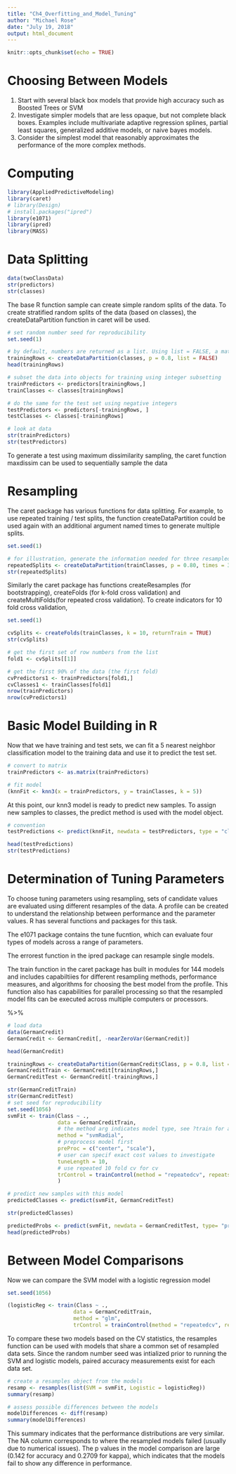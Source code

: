 ```yaml
---
title: "Ch4_Overfitting_and_Model_Tuning"
author: "Michael Rose"
date: "July 19, 2018"
output: html_document
---
```


```r
knitr::opts_chunk$set(echo = TRUE)
```

# Choosing Between Models 

  1. Start with several black box models that provide high accuracy such as Boosted Trees or SVM 
  2. Investigate simpler models that are less opaque, but not complete black boxes. Examples include multivariate adaptive regression splines, partial least      squares, generalized additive models, or naive bayes models. 
  3. Consider the simplest model that reasonably approximates the performance of the more complex methods.
  
# Computing 

```r
library(AppliedPredictiveModeling)
library(caret)
# library(Design)
# install.packages("ipred")
library(e1071) 
library(ipred)
library(MASS)

```

# Data Splitting 

```r
data(twoClassData)
str(predictors)
str(classes)
```

The base R function sample can create simple random splits of the data. To create stratified random splits of the data (based on classes), the createDataPartition function in caret will be used. 

```r
# set random number seed for reproducibility
set.seed(1) 

# by default, numbers are returned as a list. Using list = FALSE, a matrix of row numbers is generated. These samples are allocated to the training set 
trainingRows <- createDataPartition(classes, p = 0.8, list = FALSE) 
head(trainingRows)

# subset the data into objects for training using integer subsetting 
trainPredictors <- predictors[trainingRows,] 
trainClasses <- classes[trainingRows] 

# do the same for the test set using negative integers 
testPredictors <- predictors[-trainingRows, ]
testClasses <- classes[-trainingRows]

# look at data 
str(trainPredictors)
str(testPredictors)

```

To generate a test using maximum dissimilarity sampling, the caret function maxdissim can be used to sequentially sample the data 

# Resampling 

The caret package has various functions for data splitting. For example, to use repeated training / test splits, the function createDataPartition could be used again with an additional argument named times to generate multiple splits. 

```r
set.seed(1) 

# for illustration, generate the information needed for three resampled versions of the training set 
repeatedSplits <- createDataPartition(trainClasses, p = 0.80, times = 3)
str(repeatedSplits)
```

Similarly the caret package has functions createResamples (for bootstrapping), createFolds (for k-fold cross validation) and createMultiFolds(for repeated cross validation). To create indicators for 10 fold cross validation, 

```r
set.seed(1)

cvSplits <- createFolds(trainClasses, k = 10, returnTrain = TRUE) 
str(cvSplits)

# get the first set of row numbers from the list 
fold1 <- cvSplits[[1]] 

# get the first 90% of the data (the first fold) 
cvPredictors1 <- trainPredictors[fold1,]
cvClasses1 <- trainClasses[fold1]
nrow(trainPredictors) 
nrow(cvPredictors1)

```

# Basic Model Building in R 

Now that we have training and test sets, we can fit a 5 nearest neighbor classification model to the training data and use it to predict the test set. 

```r
# convert to matrix
trainPredictors <- as.matrix(trainPredictors) 

# fit model 
(knnFit <- knn3(x = trainPredictors, y = trainClasses, k = 5))
```

At this point, our knn3 model is ready to predict new samples. To assign new samples to classes, the predict method is used with the model object. 

```r
# convention 
testPredictions <- predict(knnFit, newdata = testPredictors, type = "class") 

head(testPredictions)
str(testPredictions)
```

# Determination of Tuning Parameters

To choose tuning parameters using resampling, sets of candidate values are evaluated using different resamples of the data. A profile can be created to understand the relationship between performance and the parameter values. R has several functions and packages for this task. 

The e1071 package contains the tune fucntion, which can evaluate four types of models across a range of parameters. 

The errorest function in the ipred package can resample single models. 

The train function in the caret package has built in modules for 144 models and includes capabiltiies for different resampling methods, performance measures, and algorithms for choosing the best model from the profile. This function also has capabilities for parallel processing so that the resampled model fits can be executed across multiple computers or processors. 

%>% 
```r
# load data
data(GermanCredit)
GermanCredit <- GermanCredit[, -nearZeroVar(GermanCredit)]

head(GermanCredit)

trainingRows <- createDataPartition(GermanCredit$Class, p = 0.8, list = FALSE) 
GermanCreditTrain <- GermanCredit[trainingRows,]
GermanCreditTest <- GermanCredit[-trainingRows,]

str(GermanCreditTrain)
str(GermanCreditTest)
# set seed for reproducibility 
set.seed(1056) 
svmFit <- train(Class ~ ., 
                data = GermanCreditTrain, 
                # the method arg indicates model type, see ?train for a list of available models 
                method = "svmRadial", 
                # preprocess model first 
                preProc = c("center", "scale"), 
                # user can specif exact cost values to investigate 
                tuneLength = 10, 
                # use repeated 10 fold cv for cv
                trControl = trainControl(method = "repeatedcv", repeats = 5, classProbs = TRUE)
                )

# predict new samples with this model 
predictedClasses <- predict(svmFit, GermanCreditTest)

str(predictedClasses)

predictedProbs <- predict(svmFit, newdata = GermanCreditTest, type= "prob")
head(predictedProbs)
```

# Between Model Comparisons 

Now we can compare the SVM model with a logistic regression model 

```r
set.seed(1056) 

(logisticReg <- train(Class ~ ., 
                     data = GermanCreditTrain, 
                     method = "glm", 
                     trControl = trainControl(method = "repeatedcv", repeats = 5)))
```

To compare these two models based on the CV statistics, the resamples function can be used with models that share a common set of resampled data sets. Since the random number seed was intialized prior to running the SVM and logistic models, paired accuracy measurements exist for each data set. 

```r
# create a resamples object from the models 
resamp <- resamples(list(SVM = svmFit, Logistic = logisticReg)) 
summary(resamp)

# assess possible differences between the models 
modelDifferences <- diff(resamp) 
summary(modelDifferences)
```

This summary indicates that the performance distributions are very similar. The NA column corresponds to where the resampled models failed (usually due to numerical issues). The p values in the model comparison are large (0.142 for accuracy and 0.2709 for kappa), which indicates that the models fail to show any difference in performance. 

